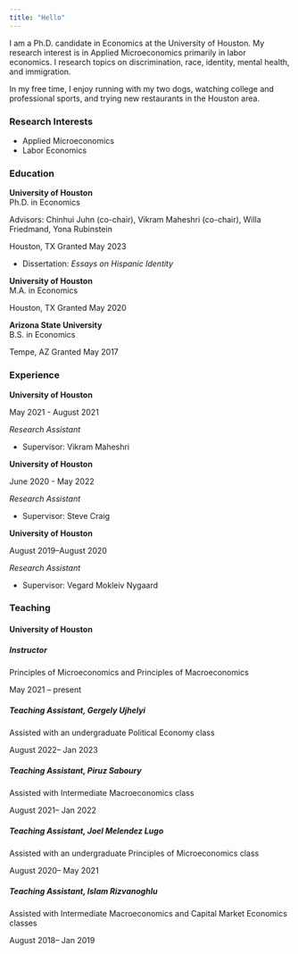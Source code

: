 ```yaml
---
title: "Hello"
---
```


I am a Ph.D. candidate in Economics at the University of Houston. My research interest is in Applied Microeconomics primarily in labor economics. I research topics on discrimination, race, identity, mental health, and immigration.

In my free time, I enjoy running with my two dogs, watching college and professional sports, and trying new restaurants in the Houston area.

### Research Interests

- Applied Microeconomics
- Labor Economics

### Education

::: {.d-flex .justify-content-between}
::: {}
**University of Houston**  
Ph.D. in Economics

Advisors: Chinhui Juhn (co-chair), Vikram Maheshri (co-chair), Willa Friedmand, Yona Rubinstein 
:::
::: {.text-end}
Houston, TX 
Granted May 2023
:::
:::
- Dissertation: *Essays on Hispanic Identity*

::: {.d-flex .justify-content-between}
::: {}
**University of Houston**  
M.A. in Economics
:::
::: {.text-end}
Houston, TX 
Granted May 2020
:::
:::

::: {.d-flex .justify-content-between}
::: {}
**Arizona State University**  
B.S. in Economics
:::
::: {.text-end}
Tempe, AZ 
Granted May 2017
:::
:::


### Experience

::: {.d-flex .justify-content-between}
::: {}
**University of Houston**  
:::
::: {.text-end}
May 2021 - August 2021
:::
:::
*Research Assistant*

- Supervisor: Vikram Maheshri

::: {.d-flex .justify-content-between}
::: {}
**University of Houston**  
:::
::: {.text-end}
June 2020 - May 2022
:::
:::
*Research Assistant*

- Supervisor: Steve Craig

::: {.d-flex .justify-content-between}
::: {}
**University of Houston**  
:::
::: {.text-end}
August 2019–August 2020
:::
:::
*Research Assistant*

- Supervisor: Vegard Mokleiv Nygaard


### Teaching

#### University of Houston

##### Instructor

::: {.d-flex .justify-content-between}
::: {}
Principles of Microeconomics and Principles of Macroeconomics

:::
::: {.text-end}
May 2021 – present
:::
:::


##### Teaching Assistant, Gergely Ujhelyi
::: {.d-flex .justify-content-between}
::: {}
Assisted with an undergraduate Political Economy class
:::
::: {.text-end}
August 2022– Jan 2023
:::
:::

##### Teaching Assistant, Piruz Saboury
::: {.d-flex .justify-content-between}
::: {}

Assisted with Intermediate Macroeconomics class
:::
::: {.text-end}
August 2021– Jan 2022
:::
:::

##### Teaching Assistant, Joel Melendez Lugo
::: {.d-flex .justify-content-between}
::: {}

Assisted with an undergraduate Principles of Microeconomics class
:::
::: {.text-end}
August 2020– May 2021
:::
:::

##### Teaching Assistant, Islam Rizvanoghlu
::: {.d-flex .justify-content-between}
::: {}

Assisted with Intermediate Macroeconomics and Capital Market Economics classes
:::
::: {.text-end}
August 2018– Jan 2019
:::
:::

